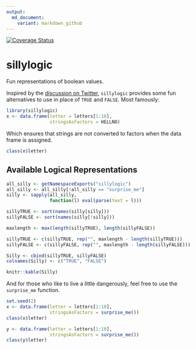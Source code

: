 ```yaml
---
output:
  md_document:
    variant: markdown_github
---
```


[![Coverage Status](https://img.shields.io/coveralls/nutterb/sillylogic.svg)](https://coveralls.io/r/nutterb/sillylogic?branch=master)

# sillylogic
Fun representations of boolean values.

Inspired by the [discussion on Twitter](https://twitter.com/michaelhoffman/status/630420081042849792), `sillylogic` provides some fun alternatives to use in place of `TRUE` and `FALSE`.  Most famously:

```r
library(sillylogic)
x <- data.frame(letter = letters[1:10],
                stringsAsFactors = HELLNO)
```

Which ensures that strings are not converted to factors when the data frame is assigned.

```r
class(x$letter)
```

## Available Logical Representations

```r
all_silly <- getNamespaceExports("sillylogic")
all_silly <- all_silly[!all_silly == "surprise_me"]
silly <- sapply(all_silly, 
                function(l) eval(parse(text = l)))

sillyTRUE <- sort(names(silly[silly]))
sillyFALSE <- sort(names(silly[!silly]))

maxlength <- max(length(sillyTRUE), length(sillyFALSE))

sillyTRUE <- c(sillyTRUE, rep("", maxlength - length(sillyTRUE)))
sillyFALSE <- c(sillyFALSE, rep("", maxlength - length(sillyFALSE)))

Silly <- cbind(sillyTRUE, sillyFALSE)
colnames(Silly) <- c("TRUE", "FALSE")

knitr::kable(Silly)
```

And for those who like to live a little dangerously, feel free to use the `surprise_me` function.

```r
set.seed(2)
x <- data.frame(letter = letters[1:10],
                stringsAsFactors = surprise_me())
class(x$letter)

y <- data.frame(letter = letters[1:10],
                stringsAsFactors = surprise_me())
class(y$letter)
```
